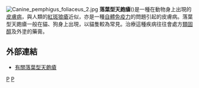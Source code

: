 {{medical}}
{{Infobox_Disease
|Name = 落葉型天皰瘡
|Image = Canine pemphigus foliaceus 3.jpg
|Caption = 感染落葉型天皰瘡的狗隻皮膚
| DiseasesDB = 14226
|ICD10 = {{ICD10|L|10|2|l|10}}
|ICD9 = {{ICD9|694.4}}
|ICDO =
|OMIM = 169600
| eMedicineSubj  = derm
|eMedicineTopic = 318 |  
  MeshID         = D010392
}}
[[File:Canine_pemphigus_foliaceus_2.jpg|thumb]]
'''落葉型天皰瘡'''({{lang|la|''pemphigus foliaceus''}})是一種在動物身上出現的[[皮膚病|皮膚病]]，與人類的[[紅斑狼瘡|紅斑狼瘡]]近似，亦是一種[[自體免疫|自體免疫力]]的問題引起的皮膚病。落葉型天皰瘡一般在貓、狗身上出現，以貓隻較為常見。治療這種疾病往往會處方[[類固醇|類固醇]]及外塗的藥膏。

== 外部連結 ==
* [http://209.85.175.104/search?q=cache:_ZyybIG50oAJ:www.xjtupf.com/xiloo/down/sp.ppt+%22pemphigus+foliaceus%22+%E7%9A%AE%E8%86%9A%E7%97%85&hl=zh-TW&ct=clnk&cd=2&gl=hk 有關落葉型天皰瘡]{{dead link|date=2018年4月 |bot=InternetArchiveBot |fix-attempted=yes }}

[[Category:貓病|P]]
[[Category:獸醫學|P]]